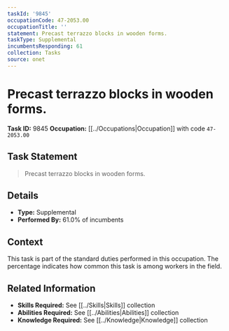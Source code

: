 ```yaml
---
taskId: '9845'
occupationCode: 47-2053.00
occupationTitle: ''
statement: Precast terrazzo blocks in wooden forms.
taskType: Supplemental
incumbentsResponding: 61
collection: Tasks
source: onet
---
```

# Precast terrazzo blocks in wooden forms.

**Task ID:** 9845
**Occupation:** [[../Occupations|Occupation]] with code `47-2053.00`

## Task Statement

> Precast terrazzo blocks in wooden forms.

## Details

- **Type:** Supplemental
- **Performed By:** 61.0% of incumbents

## Context

This task is part of the standard duties performed in this occupation. The percentage indicates how common this task is among workers in the field.

## Related Information

- **Skills Required:** See [[../Skills|Skills]] collection
- **Abilities Required:** See [[../Abilities|Abilities]] collection
- **Knowledge Required:** See [[../Knowledge|Knowledge]] collection
